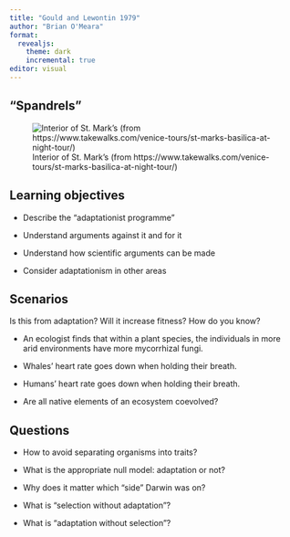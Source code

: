 ```yaml
---
title: "Gould and Lewontin 1979"
author: "Brian O'Meara"
format:
  revealjs:
    theme: dark
    incremental: true
editor: visual
---
```


## "Spandrels"

![Interior of St. Mark's (from https://www.takewalks.com/venice-tours/st-marks-basilica-at-night-tour/)](images/2017_05_Venice_0185.jpg){fig-alt="Interior of a church, showing curved triangle between arches with art inside." fig-align="center"}

## Learning objectives

-   Describe the "adaptationist programme"

-   Understand arguments against it and for it

-   Understand how scientific arguments can be made

-   Consider adaptationism in other areas

## Scenarios

Is this from adaptation? Will it increase fitness? How do you know?

-   An ecologist finds that within a plant species, the individuals in more arid environments have more mycorrhizal fungi.

-   Whales' heart rate goes down when holding their breath.

-   Humans' heart rate goes down when holding their breath.

-   Are all native elements of an ecosystem coevolved?

## Questions

-   How to avoid separating organisms into traits?

-   What is the appropriate null model: adaptation or not?

-   Why does it matter which "side" Darwin was on?

-   What is "selection without adaptation"?

-   What is "adaptation without selection"?
